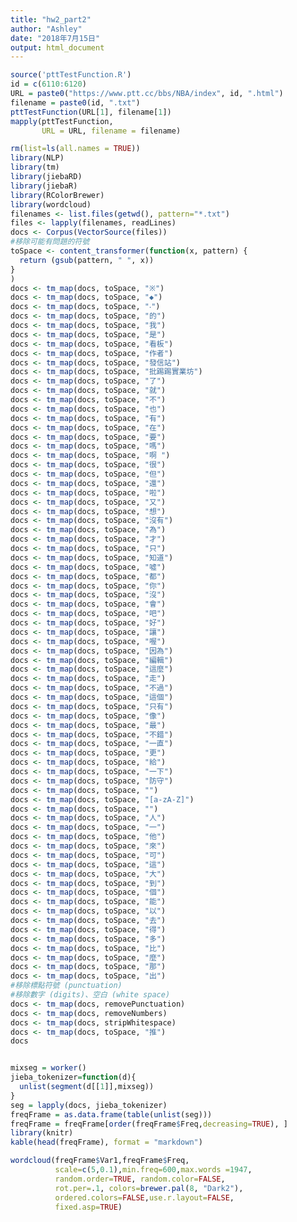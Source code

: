```yaml
---
title: "hw2_part2"
author: "Ashley"
date: "2018年7月15日"
output: html_document
---
```

```r
source('pttTestFunction.R')
id = c(6110:6120)
URL = paste0("https://www.ptt.cc/bbs/NBA/index", id, ".html")
filename = paste0(id, ".txt")
pttTestFunction(URL[1], filename[1])
mapply(pttTestFunction, 
       URL = URL, filename = filename)

rm(list=ls(all.names = TRUE))
library(NLP)
library(tm)
library(jiebaRD)
library(jiebaR)
library(RColorBrewer)
library(wordcloud)
filenames <- list.files(getwd(), pattern="*.txt")
files <- lapply(filenames, readLines)
docs <- Corpus(VectorSource(files))
#移除可能有問題的符號
toSpace <- content_transformer(function(x, pattern) {
  return (gsub(pattern, " ", x))
}
)
docs <- tm_map(docs, toSpace, "※")
docs <- tm_map(docs, toSpace, "◆")
docs <- tm_map(docs, toSpace, "‧")
docs <- tm_map(docs, toSpace, "的")
docs <- tm_map(docs, toSpace, "我")
docs <- tm_map(docs, toSpace, "是")
docs <- tm_map(docs, toSpace, "看板")
docs <- tm_map(docs, toSpace, "作者")
docs <- tm_map(docs, toSpace, "發信站")
docs <- tm_map(docs, toSpace, "批踢踢實業坊")
docs <- tm_map(docs, toSpace, "了")
docs <- tm_map(docs, toSpace, "就")
docs <- tm_map(docs, toSpace, "不")
docs <- tm_map(docs, toSpace, "也")
docs <- tm_map(docs, toSpace, "有")
docs <- tm_map(docs, toSpace, "在")
docs <- tm_map(docs, toSpace, "要")
docs <- tm_map(docs, toSpace, "嗎")
docs <- tm_map(docs, toSpace, "啊 ")
docs <- tm_map(docs, toSpace, "很")
docs <- tm_map(docs, toSpace, "但")
docs <- tm_map(docs, toSpace, "還")
docs <- tm_map(docs, toSpace, "啦")
docs <- tm_map(docs, toSpace, "又")
docs <- tm_map(docs, toSpace, "想")
docs <- tm_map(docs, toSpace, "沒有")
docs <- tm_map(docs, toSpace, "為")
docs <- tm_map(docs, toSpace, "才")
docs <- tm_map(docs, toSpace, "只")
docs <- tm_map(docs, toSpace, "知道")
docs <- tm_map(docs, toSpace, "噓")
docs <- tm_map(docs, toSpace, "都")
docs <- tm_map(docs, toSpace, "你")
docs <- tm_map(docs, toSpace, "沒")
docs <- tm_map(docs, toSpace, "會")
docs <- tm_map(docs, toSpace, "吧")
docs <- tm_map(docs, toSpace, "好")
docs <- tm_map(docs, toSpace, "讓")
docs <- tm_map(docs, toSpace, "喔")
docs <- tm_map(docs, toSpace, "因為")
docs <- tm_map(docs, toSpace, "編輯")
docs <- tm_map(docs, toSpace, "這麼")
docs <- tm_map(docs, toSpace, "走")
docs <- tm_map(docs, toSpace, "不過")
docs <- tm_map(docs, toSpace, "這個")
docs <- tm_map(docs, toSpace, "只有")
docs <- tm_map(docs, toSpace, "像")
docs <- tm_map(docs, toSpace, "最")
docs <- tm_map(docs, toSpace, "不錯")
docs <- tm_map(docs, toSpace, "一直")
docs <- tm_map(docs, toSpace, "更")
docs <- tm_map(docs, toSpace, "給")
docs <- tm_map(docs, toSpace, "一下")
docs <- tm_map(docs, toSpace, "防守")
docs <- tm_map(docs, toSpace, "")
docs <- tm_map(docs, toSpace, "[a-zA-Z]")
docs <- tm_map(docs, toSpace, "")
docs <- tm_map(docs, toSpace, "人")
docs <- tm_map(docs, toSpace, "一")
docs <- tm_map(docs, toSpace, "他")
docs <- tm_map(docs, toSpace, "來")
docs <- tm_map(docs, toSpace, "可")
docs <- tm_map(docs, toSpace, "這")
docs <- tm_map(docs, toSpace, "大")
docs <- tm_map(docs, toSpace, "到")
docs <- tm_map(docs, toSpace, "個")
docs <- tm_map(docs, toSpace, "能")
docs <- tm_map(docs, toSpace, "以")
docs <- tm_map(docs, toSpace, "去")
docs <- tm_map(docs, toSpace, "得")
docs <- tm_map(docs, toSpace, "多")
docs <- tm_map(docs, toSpace, "比")
docs <- tm_map(docs, toSpace, "麼")
docs <- tm_map(docs, toSpace, "那")
docs <- tm_map(docs, toSpace, "出")
#移除標點符號 (punctuation)
#移除數字 (digits)、空白 (white space)
docs <- tm_map(docs, removePunctuation)
docs <- tm_map(docs, removeNumbers)
docs <- tm_map(docs, stripWhitespace)
docs <- tm_map(docs, toSpace, "推")
docs


mixseg = worker()
jieba_tokenizer=function(d){
  unlist(segment(d[[1]],mixseg))
}
seg = lapply(docs, jieba_tokenizer)
freqFrame = as.data.frame(table(unlist(seg)))
freqFrame = freqFrame[order(freqFrame$Freq,decreasing=TRUE), ]
library(knitr)
kable(head(freqFrame), format = "markdown")

wordcloud(freqFrame$Var1,freqFrame$Freq,
          scale=c(5,0.1),min.freq=600,max.words =1947,
          random.order=TRUE, random.color=FALSE,
          rot.per=.1, colors=brewer.pal(8, "Dark2"),
          ordered.colors=FALSE,use.r.layout=FALSE,
          fixed.asp=TRUE)

```